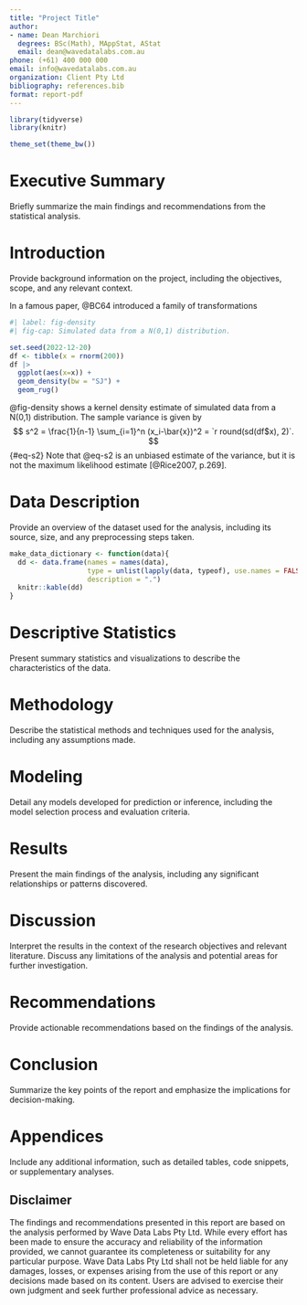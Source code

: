 ```yaml
---
title: "Project Title"
author:
- name: Dean Marchiori
  degrees: BSc(Math), MAppStat, AStat
  email: dean@wavedatalabs.com.au
phone: (+61) 400 000 000
email: info@wavedatalabs.com.au
organization: Client Pty Ltd
bibliography: references.bib
format: report-pdf
---
```


```r
library(tidyverse)
library(knitr)

theme_set(theme_bw())
```


# Executive Summary

Briefly summarize the main findings and recommendations from the statistical analysis.

# Introduction

Provide background information on the project, including the objectives, scope, and any relevant context.  

In a famous paper, @BC64 introduced a family of transformations \dots

```r
#| label: fig-density
#| fig-cap: Simulated data from a N(0,1) distribution.

set.seed(2022-12-20)
df <- tibble(x = rnorm(200))
df |>
  ggplot(aes(x=x)) +
  geom_density(bw = "SJ") +
  geom_rug()
```

@fig-density shows a kernel density estimate of simulated data from a N(0,1) distribution. The sample variance is given by
$$
  s^2 = \frac{1}{n-1} \sum_{i=1}^n (x_i-\bar{x})^2 = `r round(sd(df$x), 2)`.
$$ {#eq-s2}
Note that @eq-s2 is an unbiased estimate of the variance, but it is not the maximum likelihood estimate [@Rice2007, p.269].

# Data Description

Provide an overview of the dataset used for the analysis, including its source, size, and any preprocessing steps taken.

```r

make_data_dictionary <- function(data){
  dd <- data.frame(names = names(data), 
                   type = unlist(lapply(data, typeof), use.names = FALSE), 
                   description = ".")
  knitr::kable(dd)
}
```


# Descriptive Statistics

Present summary statistics and visualizations to describe the characteristics of the data.

# Methodology

Describe the statistical methods and techniques used for the analysis, including any assumptions made.

# Modeling

Detail any models developed for prediction or inference, including the model selection process and evaluation criteria.

# Results

Present the main findings of the analysis, including any significant relationships or patterns discovered.

# Discussion

Interpret the results in the context of the research objectives and relevant literature. Discuss any limitations of the analysis and potential areas for further investigation.

# Recommendations

Provide actionable recommendations based on the findings of the analysis.

# Conclusion

Summarize the key points of the report and emphasize the implications for decision-making.

# Appendices

Include any additional information, such as detailed tables, code snippets, or supplementary analyses.

## Disclaimer 

The findings and recommendations presented in this report are based on the analysis performed by Wave Data Labs Pty Ltd. While every effort has been made to ensure the accuracy and reliability of the information provided, we cannot guarantee its completeness or suitability for any particular purpose. Wave Data Labs Pty Ltd shall not be held liable for any damages, losses, or expenses arising from the use of this report or any decisions made based on its content. Users are advised to exercise their own judgment and seek further professional advice as necessary.


